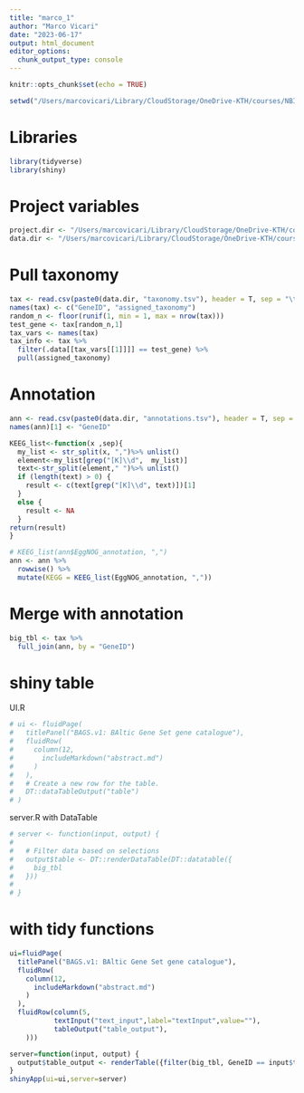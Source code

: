 ```yaml
---
title: "marco_1"
author: "Marco Vicari"
date: "2023-06-17"
output: html_document
editor_options: 
  chunk_output_type: console
---
```


```r
knitr::opts_chunk$set(echo = TRUE)
```

```r
setwd("/Users/marcovicari/Library/CloudStorage/OneDrive-KTH/courses/NBIS_RaukR/RaukR_project")

```

# Libraries
```r
library(tidyverse)
library(shiny)
```

# Project variables
```r
project.dir <- "/Users/marcovicari/Library/CloudStorage/OneDrive-KTH/courses/NBIS_RaukR/RaukR_project"
data.dir <- "/Users/marcovicari/Library/CloudStorage/OneDrive-KTH/courses/NBIS_RaukR/RAUKR/"
```

# Pull taxonomy
```r
tax <- read.csv(paste0(data.dir, "taxonomy.tsv"), header = T, sep = "\t", check.names = F)
names(tax) <- c("GeneID", "assigned_taxonomy")
random_n <- floor(runif(1, min = 1, max = nrow(tax)))
test_gene <- tax[random_n,1]
tax_vars <- names(tax)
tax_info <- tax %>% 
  filter(.data[[tax_vars[[1]]]] == test_gene) %>% 
  pull(assigned_taxonomy)

```

# Annotation
```r
ann <- read.csv(paste0(data.dir, "annotations.tsv"), header = T, sep = "\t", check.names = F)
names(ann)[1] <- "GeneID"

KEEG_list<-function(x ,sep){
  my_list <- str_split(x, ",")%>% unlist()
  element<-my_list[grep("[K]\\d",  my_list)]
  text<-str_split(element," ")%>% unlist()
  if (length(text) > 0) {
    result <- c(text[grep("[K]\\d", text)])[1]
  }
  else {
    result <- NA
  }
return(result)
}

# KEEG_list(ann$EggNOG_annotation, ",")
ann <- ann %>%
  rowwise() %>%
  mutate(KEGG = KEEG_list(EggNOG_annotation, ","))

```

# Merge with annotation
```r
big_tbl <- tax %>% 
  full_join(ann, by = "GeneID")
```

# shiny table
UI.R
```r
# ui <- fluidPage(
#   titlePanel("BAGS.v1: BAltic Gene Set gene catalogue"),
#   fluidRow(
#     column(12,
#       includeMarkdown("abstract.md")
#     )
#   ),
#   # Create a new row for the table.
#   DT::dataTableOutput("table")
# )
```

server.R with DataTable
```r
# server <- function(input, output) {
# 
#   # Filter data based on selections
#   output$table <- DT::renderDataTable(DT::datatable({
#     big_tbl
#   }))
# 
# }
```

# with tidy functions

```r
ui=fluidPage(
  titlePanel("BAGS.v1: BAltic Gene Set gene catalogue"),
  fluidRow(
    column(12,
      includeMarkdown("abstract.md")
    )
  ),
  fluidRow(column(5,
           textInput("text_input",label="textInput",value=""),
           tableOutput("table_output"),
    )))

server=function(input, output) {
  output$table_output <- renderTable({filter(big_tbl, GeneID == input$text_input)})
}
shinyApp(ui=ui,server=server)
```

